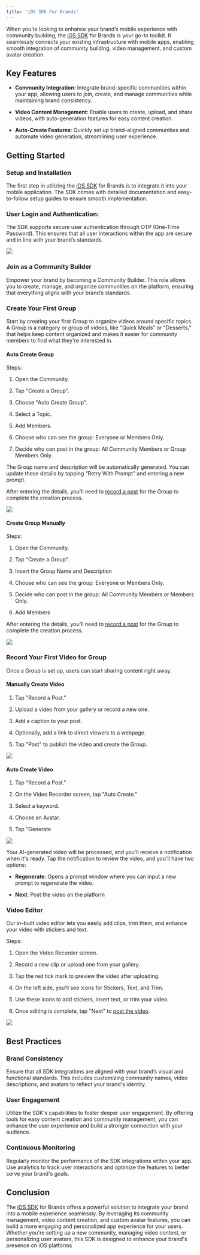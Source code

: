 ```yaml
---
title: 'iOS SDK For Brands'
---
```


When you’re looking to enhance your brand’s mobile experience with community building, the [iOS SDK](https://resources.begenuin.com/developers/sdk-docs/ios_sdk) for Brands is your go-to toolkit. It seamlessly connects your existing infrastructure with mobile apps, enabling smooth integration of community building, video management, and custom avatar creation.

## Key Features

-   **Community Integration**: Integrate brand-specific communities within your app, allowing users to join, create, and manage communities while maintaining brand consistency.
    

-   **Video Content Management**: Enable users to create, upload, and share videos, with auto-generation features for easy content creation.
    

-   **Auto-Create Features**: Quickly set up brand-aligned communities and automate video generation, streamlining user experience.
    

  

## Getting Started

### Setup and Installation

The first step in utilizing the [iOS SDK](https://resources.begenuin.com/developers/sdk-docs/ios_sdk) for Brands is to integrate it into your mobile application. The SDK comes with detailed documentation and easy-to-follow setup guides to ensure smooth implementation.

### User Login and Authentication:

The SDK supports secure user authentication through OTP (One-Time Password). This ensures that all user interactions within the app are secure and in line with your brand’s standards.

![](https://lh7-rt.googleusercontent.com/docsz/AD_4nXfjSuqKczOtHxRJWSewJ6pAPz1UxC6J7fLlhzyMKTvLuPnUs-3T87H8rhr47Upx2WA1H8mkes7XJRgyuku0HWrInxaq9_c4PuIZcpBIEMFjC-ZQBUptgiJZDugW_gskrmYzosRz6LwPxnbCTlrj3EGr2qs?key=96kqymjggzWSyD2vnD21hA)

### Join as a Community Builder

Empower your brand by becoming a Community Builder. This role allows you to create, manage, and organize communities on the platform, ensuring that everything aligns with your brand’s standards.

  

### Create Your First Group

  

Start by creating your first Group to organize videos around specific topics. A Group is a category or group of videos, like "Quick Meals" or "Desserts," that helps keep content organized and makes it easier for community members to find what they're interested in.

#### Auto Create Group

Steps:

1.  Open the Community.
    
2.  Tap "Create a Group".
    
3.  Choose "Auto Create Group".
    
4.  Select a Topic.
    
5.  Add Members.
    
6.  Choose who can see the group: Everyone or Members Only.
    
7.  Decide who can post in the group: All Community Members or Group Members Only.
    

The Group name and description will be automatically generated. You can update these details by tapping “Retry With Prompt” and entering a new prompt.

After entering the details, you'll need to [record a post](https://resources.begenuin.com/developers/guides/ios_sdk_for_brands#record-your-first-video-for-loop) for the Group to complete the creation process.

![](https://lh7-rt.googleusercontent.com/docsz/AD_4nXcoIGKjsH5XJ_CfePxJs3hulCgsSAjZvZksTpgGQyOld7tx2BZIIbWJ_hru6-Bdtehz8mSAC0SVARAJfz3OJ6_yRHosQovo3CUscWZaLKKNK6BbgTAupBNvoY_jp2Ag4RhElAu9_6TyAZMmIVL2wmKi_O0?key=96kqymjggzWSyD2vnD21hA)

#### Create Group Manually

Steps:

  

1.  Open the Community.
    
2.  Tap "Create a Group".
    
3.  Insert the Group Name and Description
    
4.  Choose who can see the group: Everyone or Members Only.
    
5.  Decide who can post in the group: All Community Members or Members Only.
    
6.  Add Members
    

After entering the details, you'll need to [record a post](https://resources.begenuin.com/developers/guides/ios_sdk_for_brands#record-your-first-video-for-loop) for the Group to complete the creation process.

![](https://lh7-rt.googleusercontent.com/docsz/AD_4nXdPUijwbQJrDRhsj8GF634ZouYUIIPSGlSrVXf1Ocrbgk8u4z3LOtV9hSlG_4NfSxEY_MT1A8trGKeMLFX0QAhwJw1d0kHARO1KXHqrgK29WoP9Wp149Wwvi_BpTylHMGVTZg-RP03KLXVfRAyDtxs0rTNY?key=96kqymjggzWSyD2vnD21hA)

  

### Record Your First Video for Group

Once a Group is set up, users can start sharing content right away.

#### Manually Create Video

1.  Tap "Record a Post."
    
2.  Upload a video from your gallery or record a new one.
    
3.  Add a caption to your post.
    
4.  Optionally, add a link to direct viewers to a webpage.
    
5.  Tap "Post" to publish the video and create the Group.
    

![](https://lh7-rt.googleusercontent.com/docsz/AD_4nXfa6YSIWP8XKgSVHcGPgUWLqhYaIEbA9n8hbaq1L2L-pnoykIDBYbT09_GfKEpRDuTBdL-OtHoPSW-pk32dMx8fU4mQeOZGBj8C_AyZbD1IxteA7VQqNcuOs02S3jX88d1-K7-1G_h1f2EdvsmK80uusnFp?key=96kqymjggzWSyD2vnD21hA)

#### Auto Create Video

1.  Tap "Record a Post."
    
2.  On the Video Recorder screen, tap "Auto Create."
    
3.  Select a keyword.
    
4.  Choose an Avatar.
    
5.  Tap "Generate
    

![](https://lh7-rt.googleusercontent.com/docsz/AD_4nXft0eCyAb8_N_WeSU8GZAmaf8Zp0FlVCHcoJ_y0kBQ_0SdEQOUdfmz7QwWhG8fTUhy-HDInS20meGfZoM65nvPuy9FUHkFZtLYOCoRIKNIlzAsMBLJ9n1n5jDmtprmcc6uIBqI9bZNZqh0-NDo_c8KDSS89?key=96kqymjggzWSyD2vnD21hA)

Your AI-generated video will be processed, and you'll receive a notification when it's ready. Tap the notification to review the video, and you'll have two options:

-   **Regenerate**: Opens a prompt window where you can input a new prompt to regenerate the video.
    
-   **Next**: Post the video on the platform  
      
    

  

### Video Editor

Our in-built video editor lets you easily add clips, trim them, and enhance your video with stickers and text.

Steps:

1.  Open the Video Recorder screen.
    
2.  Record a new clip or upload one from your gallery.
    
3.  Tap the red tick mark to preview the video after uploading.
    
4.  On the left side, you'll see icons for Stickers, Text, and Trim.
    
5.  Use these icons to add stickers, insert text, or trim your video.
    
6.  Once editing is complete, tap "Next" to [post the video](https://docs.google.com/document/d/1VX8zLPrBzFjvmq-pFXgoX4QrfFIYwUKTvcdy-tQ2bIc/edit#heading=h.c6nrlia8yqmo).
    

![](https://lh7-rt.googleusercontent.com/docsz/AD_4nXfR2JlT7BsuifKOhGtcG6ncbZByJKjV-rC3I0w8bPsHpmTSzd0LPL-aMrlMyhAh585DMrbBFP2Rh3gYxcVKQs8uJkvSavtKD1H1r_AgMSh2RoY6Hu_P92fz9SyARqVUkTf6v9ttzyxNr_lMzKwFTwzt7_tW?key=96kqymjggzWSyD2vnD21hA)

  
  

## Best Practices

### Brand Consistency

Ensure that all SDK integrations are aligned with your brand’s visual and functional standards. This includes customizing community names, video descriptions, and avatars to reflect your brand's identity.

### User Engagement

Utilize the SDK's capabilities to foster deeper user engagement. By offering tools for easy content creation and community management, you can enhance the user experience and build a stronger connection with your audience.

### Continuous Monitoring

Regularly monitor the performance of the SDK integrations within your app. Use analytics to track user interactions and optimize the features to better serve your brand's goals.

## Conclusion

The [iOS SDK](https://resources.begenuin.com/developers/sdk-docs/ios_sdk) for Brands offers a powerful solution to integrate your brand into a mobile experience seamlessly. By leveraging its community management, video content creation, and custom avatar features, you can build a more engaging and personalized app experience for your users. Whether you're setting up a new community, managing video content, or personalizing user avatars, this SDK is designed to enhance your brand's presence on iOS platforms
